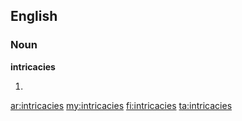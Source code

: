 ==English==
===Noun===
'''intricacies'''
# {{plural of|[[intricacy]]}}

[[ar:intricacies]]
[[my:intricacies]]
[[fi:intricacies]]
[[ta:intricacies]]